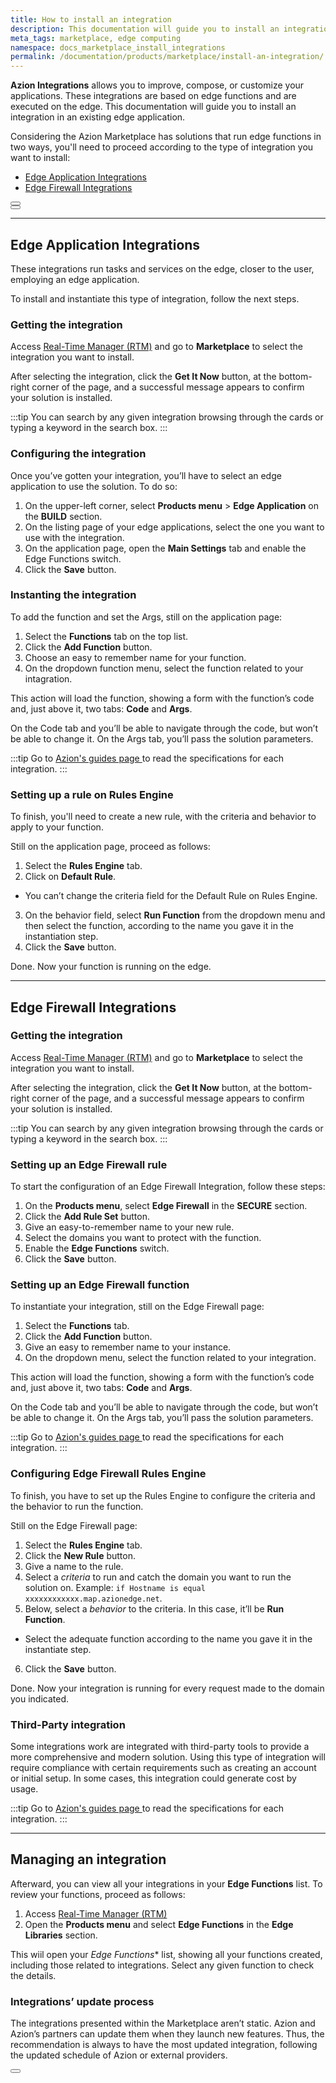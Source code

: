 ```yaml
---
title: How to install an integration
description: This documentation will guide you to install an integration in an existing edge application.
meta_tags: marketplace, edge computing
namespace: docs_marketplace_install_integrations
permalink: /documentation/products/marketplace/install-an-integration/
---
```



**Azion Integrations** allows you to improve, compose, or customize your applications. These integrations are based on edge functions and are executed on the edge. This documentation will guide you to install an integration in an existing edge application.

Considering the Azion Marketplace has solutions that run edge functions in two ways, you'll need to proceed according to the type of integration you want to install:

- [Edge Application Integrations](#edge-application-integrations)
- [Edge Firewall Integrations](#edge-firewall-integrations)

<Button href="/en/documentation/products/marketplace/integrations/" text="go to integrations reference" variant="secondary"> 

</Button>
<br />
<Button href="/en/documentation/products/guides/#marketplace" text="Go to integrations guides" variant="secondary"> 

</Button>

---

## Edge Application Integrations

These integrations run tasks and services on the edge, closer to the user, employing an edge application.

To install and instantiate this type of integration, follow the next steps.

### Getting the integration

Access [Real-Time Manager (RTM)](https://manager.azion.com/) and go to **Marketplace** to select the integration you want to install.

After selecting the integration, click the **Get It Now** button, at the bottom-right corner of the page, and a successful message appears to confirm your solution is installed.

:::tip
You can search by any given integration browsing through the cards or typing a keyword in the search box. 
:::

### Configuring the integration

Once you’ve gotten your integration, you’ll have to select an edge application to use the solution. To do so:

1. On the upper-left corner, select **Products menu** > **Edge Application** on the **BUILD** section.
2. On the listing page of your edge applications, select the one you want to use with the integration.
3. On the application page, open the **Main Settings** tab and enable the Edge Functions switch.
4. Click the **Save** button.

### Instanting the integration

To add the function and set the Args, still on the application page:

1. Select the **Functions** tab on the top list.
2. Click the **Add Function** button.
3. Choose an easy to remember name for your function.
4. On the dropdown function menu, select the function related to your intagration.

This action will load the function, showing a form with the function’s code and, just above it, two tabs: **Code** and **Args**.

On the Code tab and you’ll be able to navigate through the code, but won’t be able to change it. On the Args tab, you’ll pass the solution parameters.

:::tip
Go to [Azion's guides page ](/en/documentation/products/guides/#marketplace) to read the specifications for each integration.
:::

### Setting up a rule on Rules Engine

To finish, you'll need to create a new rule, with the criteria and behavior to apply to your function.

Still on the application page, proceed as follows:

1. Select the **Rules Engine** tab.
2. Click on **Default Rule**.
- You can’t change the criteria field for the Default Rule on Rules Engine.
3. On the behavior field, select **Run Function** from the dropdown menu and then select the function, according to the name you gave it in the instantiation step.
4. Click the **Save** button.

Done. Now your function is running on the edge.

---

## Edge Firewall Integrations

### Getting the integration

Access [Real-Time Manager (RTM)](https://manager.azion.com/) and go to **Marketplace** to select the integration you want to install.

After selecting the integration, click the **Get It Now** button, at the bottom-right corner of the page, and a successful message appears to confirm your solution is installed.

:::tip
You can search by any given integration browsing through the cards or typing a keyword in the search box. 
:::

### Setting up an Edge Firewall rule

To start the configuration of an Edge Firewall Integration, follow these steps:

1. On the **Products menu**, select **Edge Firewall** in the **SECURE** section.
2. Click the **Add Rule Set** button.
3. Give an easy-to-remember name to your new rule.
4. Select the domains you want to protect with the function.
5. Enable the **Edge Functions** switch.
6. Click the **Save** button.

### Setting up an Edge Firewall function

To instantiate your integration, still on the Edge Firewall page:

1. Select the **Functions** tab.
2. Click the **Add Function** button.
3. Give an easy to remember name to your instance.
4. On the dropdown menu, select the function related to your integration.

This action will load the function, showing a form with the function’s code and, just above it, two tabs: **Code** and **Args**.

On the Code tab and you’ll be able to navigate through the code, but won’t be able to change it. On the Args tab, you’ll pass the solution parameters.

:::tip
Go to [Azion's guides page ](/en/documentation/products/guides/#marketplace) to read the specifications for each integration.
:::

### Configuring Edge Firewall Rules Engine

To finish, you have to set up the Rules Engine to configure the criteria and the behavior to run the function.

Still on the Edge Firewall page:

1. Select the **Rules Engine** tab.
2. Click the **New Rule** button.
3. Give a name to the rule.
4. Select a *criteria* to run and catch the domain you want to run the solution on. Example: `if Hostname is equal xxxxxxxxxxxx.map.azionedge.net`.
5. Below, select a *behavior* to the criteria. In this case, it’ll be **Run Function**.
- Select the adequate function according to the name you gave it in the instantiate step.
6. Click the **Save** button.

Done. Now your integration is running for every request made to the domain you indicated.

### Third-Party integration

Some integrations work are integrated with third-party tools to provide a more comprehensive and modern solution. Using this type of integration will require compliance with certain requirements such as creating an account or initial setup. In some cases, this integration could generate cost by usage.

:::tip
Go to [Azion's guides page ](/en/documentation/products/guides/#marketplace) to read the specifications for each integration.
:::

---

## Managing an integration

Afterward, you can view all your integrations in your **Edge Functions** list. To review your functions, proceed as follows:

1. Access [Real-Time Manager (RTM)](https://manager.azion.com/)
2. Open the **Products menu** and select **Edge Functions** in the **Edge Libraries** section.

This wiil open your *Edge Functions** list, showing all your functions created, including those related to integrations. Select any given function to check the details.

### Integrations’ update process

The integrations presented within the Marketplace aren’t static. Azion and Azion’s partners can update them when they launch new features. Thus, the recommendation is always to have the most updated integration, following the updated schedule of Azion or external providers.

<Button href="/en/documentation/products/marketplace/update-an-integration/" text="Go to How to update an integration guide" variant="secondary"> 

</Button>
